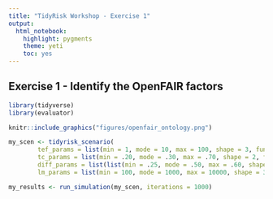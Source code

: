 ```yaml
---
title: "TidyRisk Workshop - Exercise 1"
output: 
  html_notebook: 
    highlight: pygments
    theme: yeti
    toc: yes
---
```


## Exercise 1 - Identify the OpenFAIR factors

```r
library(tidyverse)
library(evaluator)
```

```r
knitr::include_graphics("figures/openfair_ontology.png")
```


```r
my_scen <- tidyrisk_scenario(
        tef_params = list(min = 1, mode = 10, max = 100, shape = 3, func = "mc2d::rpert"),
        tc_params = list(min = .20, mode = .30, max = .70, shape = 2, func = "mc2d::rpert"),
        diff_params = list(list(min = .25, mode = .50, max = .60, shape = 3, func = "mc2d::rpert")),
        lm_params = list(min = 100, mode = 1000, max = 10000, shape = 3, func = "mc2d::rpert"))

my_results <- run_simulation(my_scen, iterations = 1000)
```

